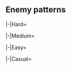 ==Enemy patterns==
{{Section}}
{{Notice|The following enemy patterns and ship drops are autogenerated.<br>If in doubt, use tooltips to check sample sizes.}}
<tabber>
|-|Hard=
{{Event/Map|
{{Event/MapNode|1|Hard|x=95|y=202}}
{{Event/MapNode|A|Hard|x=109|y=152}}
{{Event/MapNode|B|Hard|x=141|y=130}}
{{Event/MapNode|C|Hard|x=197|y=177}}
{{Event/MapNode|D|Hard|x=249|y=219}}
{{Event/MapNode|E|Hard|x=260|y=156}}
{{Event/MapNode|F|Hard|x=304|y=141}}
{{Event/MapNode|G|Hard|x=356|y=204}}
{{Event/MapNode|H|Hard|x=397|y=153}}
{{Event/MapNode|I|Hard|x=441|y=96}}
{{Event/MapNode|J|Hard|x=481|y=180}}
{{Event/MapNode|K|Hard|x=522|y=148}}
{{Event/MapNode|L|Hard|x=587|y=145}}
{{Event/MapNode|M|Hard|x=565|y=100}}
{{Event/MapNode|N|Hard|x=333|y=114}}
{{Event/MapNode|O|Hard|x=352|y=287}}
{{Event/MapNode|P|Hard|x=366|y=83}}
{{Event/MapNode|Q|Hard|x=401|y=214}}
{{Event/MapNode|R|Hard|x=433|y=282}}
{{Event/MapNode|S|Hard|x=522|y=278}}
{{Event/MapNode|T|Hard|x=346|y=159}}
}}
<div class="scrollable map-nodes" id="map-nodes-hard">
{{Map/Nodes|diff=Hard|A|Empty|kind=0}}
{{Map/Nodes|diff=Hard|B|Empty|kind=0}}
{{Map/Nodes|diff=Hard|C|Select}}
{{Map/Nodes|diff=Hard|name=深海潜水艦隊 浸透哨戒前衛
|D
|Normal
|{{TooltipSimple|Echelon|15% (11465/76429)}}<br>{{TooltipSimple|Line Abreast|15% (11604/76429)}}
|Submarine Ka-Class/Elite
|Submarine Ka-Class
|-
|D
|Normal
|{{TooltipSimple|Echelon|20% (15324/76429)}}<br>{{TooltipSimple|Line Abreast|20% (15459/76429)}}
|Submarine Ka-Class/Elite
|Submarine Ka-Class/Elite
|-
|D
|Normal
|{{TooltipSimple|Echelon|15% (11311/76429)}}<br>{{TooltipSimple|Line Abreast|15% (11266/76429)}}
|Submarine Ka-Class/Elite
|Submarine Ka-Class
|Submarine Ka-Class
}}
{{Map/Nodes|diff=Hard|E|Empty|kind=0}}
{{Map/Nodes|diff=Hard|name=深海潜水艦隊 浸透哨戒I群
|F
|Normal
|{{TooltipSimple|Echelon|15% (20467/134496)}}<br>{{TooltipSimple|Line Abreast|15% (20071/134496)}}
|Submarine Ka-Class/Elite
|Submarine Ka-Class
|Submarine Ka-Class
|-
|F
|Normal
|{{TooltipSimple|Echelon|11% (15146/134496)}}<br>{{TooltipSimple|Line Abreast|11% (15172/134496)}}
|Submarine Ka-Class/Elite
|Submarine Ka-Class/Elite
|Submarine Ka-Class
|-
|F
|Normal
|{{TooltipSimple|Echelon|24% (31887/134496)}}<br>{{TooltipSimple|Line Abreast|24% (31753/134496)}}
|Submarine Ka-Class/Elite
|Submarine Ka-Class/Elite
|Submarine Ka-Class/Elite
}}
{{Map/Nodes|diff=Hard|name=深海潜水艦隊 浸透哨戒III群
|G
|Normal
|{{TooltipSimple|Echelon|20% (15180/75131)}}<br>{{TooltipSimple|Line Abreast|20% (15014/75131)}}
|Submarine Ka-Class/Elite
|Submarine Ka-Class
|Submarine Ka-Class
|-
|G
|Normal
|{{TooltipSimple|Echelon|15% (11287/75131)}}<br>{{TooltipSimple|Line Abreast|15% (11302/75131)}}
|Submarine Ka-Class/Elite
|Submarine Ka-Class/Elite
|Submarine Ka-Class
|-
|G
|Normal
|{{TooltipSimple|Echelon|15% (11257/75131)}}<br>{{TooltipSimple|Line Abreast|15% (11091/75131)}}
|Submarine Ka-Class/Elite
|Submarine Ka-Class/Elite
|Submarine Ka-Class/Elite
}}
{{Map/Nodes|diff=Hard|name=深海北方通商破壊部隊 A群
|H
|Normal
|{{TooltipSimple|Line Ahead|20% (3722/18744)}}<br>{{TooltipSimple|Double Line|10% (1839/18744)}}
|Light Cruiser Ho-Class/Flagship
|Destroyer I-Class/Late Model
|Destroyer I-Class/Late Model
|Destroyer I-Class/Late Model
|Destroyer I-Class
|-
|H
|Normal
|{{TooltipSimple|Line Ahead|20% (3803/18744)}}<br>{{TooltipSimple|Double Line|15% (2890/18744)}}
|Light Cruiser He-Class/Flagship
|Destroyer I-Class/Late Model
|Destroyer I-Class/Late Model
|Destroyer I-Class/Late Model
|Destroyer I-Class/Late Model
|-
|H
|Normal
|{{TooltipSimple|Line Ahead|20% (3771/18744)}}<br>{{TooltipSimple|Double Line|15% (2719/18744)}}
|Light Cruiser He-Class/Kai Flagship II
|Destroyer I-Class/Late Model
|Destroyer I-Class/Late Model
|Destroyer I-Class/Late Model
|Destroyer I-Class/Late Model
}}
{{Map/Nodes|diff=Hard|name=深海潜水艦隊 浸透哨戒IV群
|I
|Normal
|{{TooltipSimple|Echelon|10% (1403/13965)}}<br>{{TooltipSimple|Line Abreast|10% (1440/13965)}}
|Submarine Ka-Class/Elite
|Submarine Ka-Class
|-
|I
|Normal
|{{TooltipSimple|Echelon|25% (3422/13965)}}<br>{{TooltipSimple|Line Abreast|25% (3539/13965)}}
|Submarine Ka-Class/Elite
|Submarine Ka-Class/Elite
|-
|I
|Normal
|{{TooltipSimple|Echelon|16% (2169/13965)}}<br>{{TooltipSimple|Line Abreast|14% (1992/13965)}}
|Submarine Ka-Class/Elite
|Submarine Ka-Class
|Submarine Ka-Class
}}
{{Map/Nodes|diff=Hard|name=深海北方通商破壊部隊 B群
|J
|Normal
|{{TooltipSimple|Line Ahead|20% (10983/54521)}}<br>{{TooltipSimple|Double Line|10% (5444/54521)}}
|Light Cruiser Ho-Class/Flagship
|Destroyer I-Class/Late Model
|Destroyer I-Class/Late Model
|Destroyer I-Class
|Destroyer I-Class
|-
|J
|Normal
|{{TooltipSimple|Line Ahead|20% (10798/54521)}}<br>{{TooltipSimple|Double Line|15% (8166/54521)}}
|Light Cruiser Ho-Class/Flagship
|Destroyer I-Class/Late Model
|Destroyer I-Class/Late Model
|Destroyer I-Class/Late Model
|Destroyer I-Class
|-
|J
|Normal
|{{TooltipSimple|Line Ahead|20% (10917/54521)}}<br>{{TooltipSimple|Double Line|15% (8213/54521)}}
|Light Cruiser He-Class/Flagship
|Destroyer I-Class/Late Model
|Destroyer I-Class/Late Model
|Destroyer I-Class/Late Model
|Destroyer I-Class/Late Model
}}
{{Map/Nodes|diff=Hard|K|Empty|kind=0}}
{{Map/Nodes|diff=Hard|L|Landing}}
{{Map/Nodes|diff=Hard|name=深海北方通商破壊部隊 本隊
|M
|Boss
|{{TooltipSimple|Line Ahead|10% (6658/65939)}}
|Submarine Yo-Class/Elite
|Destroyer I-Class/Late Model
|Destroyer I-Class/Late Model
|Destroyer I-Class/Late Model
|-
|M
|Boss
|{{TooltipSimple|Line Ahead|20% (13151/65939)}}
|Submarine Yo-Class/Flagship
|Destroyer I-Class/Late Model
|Destroyer I-Class/Late Model
|Destroyer I-Class/Late Model
|-
|M
|Boss
|{{TooltipSimple|Line Ahead|15% (10096/65939)}}
|Submarine Yo-Class/Flagship
|Destroyer I-Class/Late Model
|Destroyer I-Class/Late Model
|Destroyer I-Class/Late Model
|Destroyer I-Class
|-
|M
|Boss
|{{TooltipSimple|Line Ahead|20% (13175/65939)}}
|Submarine Yo-Class/Flagship
|Destroyer I-Class/Late Model
|Destroyer I-Class/Late Model
|Destroyer I-Class/Late Model
|Destroyer I-Class
|Destroyer I-Class
|-
|M
|Boss
|{{TooltipSimple|Line Ahead|15% (9611/65939)}}
|Submarine Yo-Class/Flagship
|Destroyer I-Class/Late Model
|Destroyer I-Class/Late Model
|Destroyer I-Class/Late Model
|Destroyer I-Class/Late Model
|Destroyer I-Class
|-
|M
|Boss/Final
|{{TooltipSimple|Line Ahead|20% (13248/65939)}}
|Submarine Yo-Class/Flagship
|Destroyer I-Class/Late Model
|Destroyer I-Class/Late Model
|Destroyer I-Class/Late Model
|Destroyer I-Class/Late Model
|Destroyer I-Class/Late Model
}}
{{Map/Nodes|diff=Hard|name=深海千島棲姫 護衛艦艇群
|N
|Normal
|{{TooltipSimple|Line Ahead|22% (17955/80095)}}<br>{{TooltipSimple|Double Line|15% (12092/80095)}}
|Light Cruiser He-Class/Flagship
|Destroyer I-Class/Late Model
|Destroyer I-Class/Late Model
|Destroyer I-Class/Late Model
|Destroyer I-Class/Late Model
|Destroyer I-Class
|-
|N
|Normal
|{{TooltipSimple|Line Ahead|48% (38052/80095)}}<br>{{TooltipSimple|Double Line|15% (11996/80095)}}
|Light Cruiser He-Class/Kai Flagship II
|Light Cruiser Ho-Class/Flagship
|Destroyer I-Class/Late Model
|Destroyer I-Class/Late Model
|Destroyer I-Class/Late Model
|Destroyer I-Class/Late Model
}}
{{Map/Nodes|diff=Hard|O|Empty|kind=0}}
{{Map/Nodes|diff=Hard|P|Empty|kind=0}}
{{Map/Nodes|diff=Hard|name=深海千島棲姫 護衛艦艇群
|Q
|Normal
|{{TooltipSimple|Line Ahead|22% (9328/42618)}}<br>{{TooltipSimple|Double Line|15% (6304/42618)}}
|Light Cruiser He-Class/Flagship
|Destroyer I-Class/Late Model
|Destroyer I-Class/Late Model
|Destroyer I-Class/Late Model
|Destroyer I-Class/Late Model
|Destroyer I-Class
|-
|Q
|Normal
|{{TooltipSimple|Line Ahead|49% (20742/42618)}}<br>{{TooltipSimple|Double Line|15% (6244/42618)}}
|Light Cruiser He-Class/Kai Flagship II
|Light Cruiser Ho-Class/Flagship
|Destroyer I-Class/Late Model
|Destroyer I-Class/Late Model
|Destroyer I-Class/Late Model
|Destroyer I-Class/Late Model
}}
{{Map/Nodes|diff=Hard|name=深海潜水艦隊 浸透哨戒II群
|R
|Normal
|{{TooltipSimple|Echelon|15% (6680/45313)}}<br>{{TooltipSimple|Line Abreast|14% (6535/45313)}}
|Submarine Ka-Class/Elite
|Submarine Ka-Class
|Submarine Ka-Class
|-
|R
|Normal
|{{TooltipSimple|Echelon|11% (4955/45313)}}<br>{{TooltipSimple|Line Abreast|11% (4919/45313)}}
|Submarine Ka-Class/Elite
|Submarine Ka-Class/Elite
|Submarine Ka-Class
|-
|R
|Normal
|{{TooltipSimple|Echelon|25% (11169/45313)}}<br>{{TooltipSimple|Line Abreast|24% (11055/45313)}}
|Submarine Ka-Class/Elite
|Submarine Ka-Class/Elite
|Submarine Ka-Class/Elite
}}
{{Map/Nodes|diff=Hard|S|Empty|kind=1}}
{{Map/Nodes|diff=Hard|name=オホーツク海底 深海千島棲姫
|T
|Boss
|{{TooltipSimple|Line Ahead|31% (29938/98093)}}
|Abyssal Kuriles Princess/III
|Destroyer I-Class/Late Model
|Destroyer I-Class/Late Model
|Submarine Yo-Class/Flagship
|-
|T
|Boss
|{{TooltipSimple|Line Ahead|46% (45092/98093)}}
|Abyssal Kuriles Princess/III
|Destroyer I-Class/Late Model
|Destroyer I-Class/Late Model
|Destroyer I-Class/Late Model
|Submarine Yo-Class/Flagship
|-
|T
|Boss/Final
|{{TooltipSimple|Line Ahead|24% (23063/98093)}}
|Abyssal Kuriles Princess/Damaged III
|Destroyer I-Class/Late Model Elite
|Destroyer I-Class/Late Model Elite
|Destroyer I-Class/Late Model Elite
|Submarine Yo-Class/Flagship
}}
</div> <!-- overflow -->
|-|Medium=
{{Event/Map|
{{Event/MapNode|1|Medium|x=95|y=202}}
{{Event/MapNode|A|Medium|x=109|y=152}}
{{Event/MapNode|B|Medium|x=141|y=130}}
{{Event/MapNode|C|Medium|x=197|y=177}}
{{Event/MapNode|D|Medium|x=249|y=219}}
{{Event/MapNode|E|Medium|x=260|y=156}}
{{Event/MapNode|F|Medium|x=304|y=141}}
{{Event/MapNode|G|Medium|x=356|y=204}}
{{Event/MapNode|H|Medium|x=397|y=153}}
{{Event/MapNode|I|Medium|x=441|y=96}}
{{Event/MapNode|J|Medium|x=481|y=180}}
{{Event/MapNode|K|Medium|x=522|y=148}}
{{Event/MapNode|L|Medium|x=587|y=145}}
{{Event/MapNode|M|Medium|x=565|y=100}}
{{Event/MapNode|N|Medium|x=333|y=114}}
{{Event/MapNode|O|Medium|x=352|y=287}}
{{Event/MapNode|P|Medium|x=366|y=83}}
{{Event/MapNode|Q|Medium|x=401|y=214}}
{{Event/MapNode|R|Medium|x=433|y=282}}
{{Event/MapNode|S|Medium|x=522|y=278}}
{{Event/MapNode|T|Medium|x=346|y=159}}
}}
<div class="scrollable map-nodes" id="map-nodes-medium">
{{Map/Nodes|diff=Medium|A|Empty|kind=0}}
{{Map/Nodes|diff=Medium|B|Empty|kind=0}}
{{Map/Nodes|diff=Medium|C|Select}}
{{Map/Nodes|diff=Medium|name=深海潜水艦隊 浸透哨戒前衛
|D
|Normal
|{{TooltipSimple|Echelon|20% (674/3441)}}<br>{{TooltipSimple|Line Abreast|20% (698/3441)}}
|Submarine Ka-Class/Elite
|-
|D
|Normal
|{{TooltipSimple|Echelon|15% (521/3441)}}<br>{{TooltipSimple|Line Abreast|14% (495/3441)}}
|Submarine Ka-Class
|Submarine Ka-Class
|-
|D
|Normal
|{{TooltipSimple|Echelon|16% (555/3441)}}<br>{{TooltipSimple|Line Abreast|14% (498/3441)}}
|Submarine Ka-Class/Elite
|Submarine Ka-Class
}}
{{Map/Nodes|diff=Medium|E|Empty|kind=0}}
{{Map/Nodes|diff=Medium|name=深海潜水艦隊 浸透哨戒I群
|F
|Normal
|{{TooltipSimple|Echelon|12% (1230/10349)}}<br>{{TooltipSimple|Line Abreast|12% (1273/10349)}}
|Submarine Ka-Class/Elite
|Submarine Ka-Class
|-
|F
|Normal
|{{TooltipSimple|Echelon|15% (1601/10349)}}<br>{{TooltipSimple|Line Abreast|16% (1662/10349)}}
|Submarine Ka-Class
|Submarine Ka-Class
|Submarine Ka-Class
|-
|F
|Normal
|{{TooltipSimple|Echelon|22% (2257/10349)}}<br>{{TooltipSimple|Line Abreast|22% (2326/10349)}}
|Submarine Ka-Class/Elite
|Submarine Ka-Class
|Submarine Ka-Class
}}
{{Map/Nodes|diff=Medium|name=深海潜水艦隊 浸透哨戒III群
|G
|Normal
|{{TooltipSimple|Echelon|16% (535/3385)}}<br>{{TooltipSimple|Line Abreast|15% (521/3385)}}
|Submarine Ka-Class/Elite
|Submarine Ka-Class
|-
|G
|Normal
|{{TooltipSimple|Echelon|20% (685/3385)}}<br>{{TooltipSimple|Line Abreast|19% (648/3385)}}
|Submarine Ka-Class
|Submarine Ka-Class
|Submarine Ka-Class
|-
|G
|Normal
|{{TooltipSimple|Echelon|14% (480/3385)}}<br>{{TooltipSimple|Line Abreast|15% (516/3385)}}
|Submarine Ka-Class/Elite
|Submarine Ka-Class
|Submarine Ka-Class
}}
{{Map/Nodes|diff=Medium|name=深海北方通商破壊部隊 A群
|H
|Normal
|{{TooltipSimple|Line Ahead|19% (29/153)}}<br>{{TooltipSimple|Double Line|8% (13/153)}}
|Light Cruiser Ho-Class/Flagship
|Destroyer I-Class/Late Model
|Destroyer I-Class
|Destroyer I-Class
|Destroyer I-Class
|-
|H
|Normal
|{{TooltipSimple|Line Ahead|19% (29/153)}}<br>{{TooltipSimple|Double Line|17% (26/153)}}
|Light Cruiser Ho-Class/Flagship
|Destroyer I-Class/Late Model
|Destroyer I-Class/Late Model
|Destroyer I-Class
|Destroyer I-Class
|-
|H
|Normal
|{{TooltipSimple|Line Ahead|20% (30/153)}}<br>{{TooltipSimple|Double Line|17% (26/153)}}
|Light Cruiser Ho-Class/Flagship
|Destroyer I-Class/Late Model
|Destroyer I-Class/Late Model
|Destroyer I-Class/Late Model
|Destroyer I-Class
}}
{{Map/Nodes|diff=Medium|name=深海潜水艦隊 浸透哨戒IV群
|I
|Normal
|{{TooltipSimple|Echelon|8% (10/121)}}<br>{{TooltipSimple|Line Abreast|15% (18/121)}}
|Submarine Ka-Class/Elite
|-
|I
|Normal
|{{TooltipSimple|Echelon|12% (14/121)}}<br>{{TooltipSimple|Line Abreast|5% (6/121)}}
|Submarine Ka-Class
|Submarine Ka-Class
|-
|I
|Normal
|{{TooltipSimple|Echelon|21% (25/121)}}<br>{{TooltipSimple|Line Abreast|18% (22/121)}}
|Submarine Ka-Class/Elite
|Submarine Ka-Class
|-
|I
|Normal
|{{TooltipSimple|Echelon|14% (17/121)}}<br>{{TooltipSimple|Line Abreast|7% (9/121)}}
|Submarine Ka-Class/Elite
|Submarine Ka-Class/Elite
}}
{{Map/Nodes|diff=Medium|name=深海北方通商破壊部隊 B群
|J
|Normal
|{{TooltipSimple|Line Ahead|21% (668/3178)}}<br>{{TooltipSimple|Double Line|10% (321/3178)}}
|Destroyer I-Class/Late Model
|Destroyer I-Class
|Destroyer I-Class
|Destroyer I-Class
|-
|J
|Normal
|{{TooltipSimple|Line Ahead|20% (631/3178)}}<br>{{TooltipSimple|Double Line|15% (477/3178)}}
|Light Cruiser Ho-Class/Flagship
|Destroyer I-Class/Late Model
|Destroyer I-Class
|Destroyer I-Class
|Destroyer I-Class
|-
|J
|Normal
|{{TooltipSimple|Line Ahead|19% (616/3178)}}<br>{{TooltipSimple|Double Line|15% (465/3178)}}
|Light Cruiser Ho-Class/Flagship
|Destroyer I-Class/Late Model
|Destroyer I-Class/Late Model
|Destroyer I-Class
|Destroyer I-Class
}}
{{Map/Nodes|diff=Medium|K|Empty|kind=0}}
{{Map/Nodes|diff=Medium|L|Landing}}
{{Map/Nodes|diff=Medium|name=深海北方通商破壊部隊 本隊
|M
|Boss
|{{TooltipSimple|Line Ahead|23% (726/3096)}}
|Submarine Yo-Class/Elite
|Destroyer I-Class/Late Model
|Destroyer I-Class
|Destroyer I-Class
|-
|M
|Boss
|{{TooltipSimple|Line Ahead|26% (812/3096)}}
|Submarine Yo-Class/Elite
|Destroyer I-Class/Late Model
|Destroyer I-Class/Late Model
|Destroyer I-Class
|-
|M
|Boss
|{{TooltipSimple|Line Ahead|30% (926/3096)}}
|Submarine Yo-Class/Elite
|Destroyer I-Class/Late Model
|Destroyer I-Class/Late Model
|Destroyer I-Class/Late Model
|-
|M
|Boss/Final
|{{TooltipSimple|Line Ahead|20% (632/3096)}}
|Submarine Yo-Class/Flagship
|Destroyer I-Class/Late Model
|Destroyer I-Class/Late Model
|Destroyer I-Class/Late Model
}}
{{Map/Nodes|diff=Medium|name=深海千島棲姫 護衛艦艇群
|N
|Normal
|{{TooltipSimple|Line Ahead|16% (927/5829)}}<br>{{TooltipSimple|Double Line|8% (483/5829)}}
|Light Cruiser Ho-Class/Flagship
|Destroyer I-Class/Late Model
|Destroyer I-Class
|Destroyer I-Class
|Destroyer I-Class
|-
|N
|Normal
|{{TooltipSimple|Line Ahead|16% (951/5829)}}<br>{{TooltipSimple|Double Line|12% (684/5829)}}
|Light Cruiser Ho-Class/Flagship
|Destroyer I-Class/Late Model
|Destroyer I-Class/Late Model
|Destroyer I-Class
|Destroyer I-Class
|-
|N
|Normal
|{{TooltipSimple|Line Ahead|36% (2090/5829)}}<br>{{TooltipSimple|Double Line|12% (694/5829)}}
|Light Cruiser Ho-Class/Flagship
|Destroyer I-Class/Late Model
|Destroyer I-Class/Late Model
|Destroyer I-Class
|Destroyer I-Class
|Destroyer I-Class
}}
{{Map/Nodes|diff=Medium|O|Empty|kind=0}}
{{Map/Nodes|diff=Medium|P|Empty|kind=0}}
{{Map/Nodes|diff=Medium|name=深海千島棲姫 護衛艦艇群
|Q
|Normal
|{{TooltipSimple|Line Ahead|16% (674/4201)}}<br>{{TooltipSimple|Double Line|9% (365/4201)}}
|Light Cruiser Ho-Class/Flagship
|Destroyer I-Class/Late Model
|Destroyer I-Class
|Destroyer I-Class
|Destroyer I-Class
|-
|Q
|Normal
|{{TooltipSimple|Line Ahead|16% (674/4201)}}<br>{{TooltipSimple|Double Line|12% (496/4201)}}
|Light Cruiser Ho-Class/Flagship
|Destroyer I-Class/Late Model
|Destroyer I-Class/Late Model
|Destroyer I-Class
|Destroyer I-Class
|-
|Q
|Normal
|{{TooltipSimple|Line Ahead|35% (1483/4201)}}<br>{{TooltipSimple|Double Line|12% (509/4201)}}
|Light Cruiser Ho-Class/Flagship
|Destroyer I-Class/Late Model
|Destroyer I-Class/Late Model
|Destroyer I-Class
|Destroyer I-Class
|Destroyer I-Class
}}
{{Map/Nodes|diff=Medium|name=深海潜水艦隊 浸透哨戒II群
|R
|Normal
|{{TooltipSimple|Echelon|12% (524/4309)}}<br>{{TooltipSimple|Line Abreast|13% (540/4309)}}
|Submarine Ka-Class/Elite
|Submarine Ka-Class
|-
|R
|Normal
|{{TooltipSimple|Echelon|16% (686/4309)}}<br>{{TooltipSimple|Line Abreast|15% (645/4309)}}
|Submarine Ka-Class
|Submarine Ka-Class
|Submarine Ka-Class
|-
|R
|Normal
|{{TooltipSimple|Echelon|21% (907/4309)}}<br>{{TooltipSimple|Line Abreast|23% (1007/4309)}}
|Submarine Ka-Class/Elite
|Submarine Ka-Class
|Submarine Ka-Class
}}
{{Map/Nodes|diff=Medium|S|Empty|kind=1}}
{{Map/Nodes|diff=Medium|name=オホーツク海底 深海千島棲姫
|T
|Boss
|{{TooltipSimple|Line Ahead|40% (3607/8968)}}
|Abyssal Kuriles Princess/II
|Destroyer I-Class/Late Model
|Destroyer I-Class/Late Model
|Submarine Yo-Class
|-
|T
|Boss
|{{TooltipSimple|Line Ahead|41% (3641/8968)}}
|Abyssal Kuriles Princess/II
|Destroyer I-Class/Late Model
|Destroyer I-Class/Late Model
|Submarine Yo-Class/Elite
|-
|T
|Boss/Final
|{{TooltipSimple|Line Ahead|19% (1720/8968)}}
|Abyssal Kuriles Princess/Damaged II
|Destroyer I-Class/Late Model
|Destroyer I-Class/Late Model
|Submarine Yo-Class/Elite
}}
</div> <!-- overflow -->
|-|Easy=
{{Event/Map|
{{Event/MapNode|1|Easy|x=95|y=202}}
{{Event/MapNode|A|Easy|x=109|y=152}}
{{Event/MapNode|B|Easy|x=141|y=130}}
{{Event/MapNode|C|Easy|x=197|y=177}}
{{Event/MapNode|D|Easy|x=249|y=219}}
{{Event/MapNode|E|Easy|x=260|y=156}}
{{Event/MapNode|F|Easy|x=304|y=141}}
{{Event/MapNode|G|Easy|x=356|y=204}}
{{Event/MapNode|H|Easy|x=397|y=153}}
{{Event/MapNode|I|Easy|x=441|y=96}}
{{Event/MapNode|J|Easy|x=481|y=180}}
{{Event/MapNode|K|Easy|x=522|y=148}}
{{Event/MapNode|L|Easy|x=587|y=145}}
{{Event/MapNode|M|Easy|x=565|y=100}}
{{Event/MapNode|N|Easy|x=333|y=114}}
{{Event/MapNode|O|Easy|x=352|y=287}}
{{Event/MapNode|P|Easy|x=366|y=83}}
{{Event/MapNode|Q|Easy|x=401|y=214}}
{{Event/MapNode|R|Easy|x=433|y=282}}
{{Event/MapNode|S|Easy|x=522|y=278}}
{{Event/MapNode|T|Easy|x=346|y=159}}
}}
<div class="scrollable map-nodes" id="map-nodes-easy">
{{Map/Nodes|diff=Easy|A|Empty|kind=0}}
{{Map/Nodes|diff=Easy|B|Empty|kind=0}}
{{Map/Nodes|diff=Easy|C|Select}}
{{Map/Nodes|diff=Easy|name=深海潜水艦隊 浸透哨戒前衛
|D
|Normal
|{{TooltipSimple|Echelon|15% (591/3880)}}<br>{{TooltipSimple|Line Abreast|15% (577/3880)}}
|Submarine Ka-Class
|-
|D
|Normal
|{{TooltipSimple|Echelon|14% (550/3880)}}<br>{{TooltipSimple|Line Abreast|16% (609/3880)}}
|Submarine Ka-Class/Elite
|-
|D
|Normal
|{{TooltipSimple|Echelon|20% (791/3880)}}<br>{{TooltipSimple|Line Abreast|20% (762/3880)}}
|Submarine Ka-Class
|Submarine Ka-Class
}}
{{Map/Nodes|diff=Easy|E|Empty|kind=0}}
{{Map/Nodes|diff=Easy|name=深海潜水艦隊 浸透哨戒I群
|F
|Normal
|{{TooltipSimple|Echelon|9% (907/10234)}}<br>{{TooltipSimple|Line Abreast|18% (1851/10234)}}
|Submarine Ka-Class
|Submarine Ka-Class
|-
|F
|Normal
|{{TooltipSimple|Echelon|16% (1666/10234)}}<br>{{TooltipSimple|Line Abreast|16% (1596/10234)}}
|Submarine Ka-Class/Elite
|Submarine Ka-Class
|-
|F
|Normal
|{{TooltipSimple|Echelon|21% (2107/10234)}}<br>{{TooltipSimple|Line Abreast|21% (2107/10234)}}
|Submarine Ka-Class
|Submarine Ka-Class
|Submarine Ka-Class
}}
{{Map/Nodes|diff=Easy|name=深海潜水艦隊 浸透哨戒III群
|G
|Normal
|{{TooltipSimple|Echelon|14% (546/3812)}}<br>{{TooltipSimple|Line Abreast|15% (570/3812)}}
|Submarine Ka-Class
|Submarine Ka-Class
|-
|G
|Normal
|{{TooltipSimple|Echelon|15% (569/3812)}}<br>{{TooltipSimple|Line Abreast|15% (567/3812)}}
|Submarine Ka-Class/Elite
|Submarine Ka-Class
|-
|G
|Normal
|{{TooltipSimple|Echelon|22% (830/3812)}}<br>{{TooltipSimple|Line Abreast|19% (730/3812)}}
|Submarine Ka-Class
|Submarine Ka-Class
|Submarine Ka-Class
}}
{{Map/Nodes|diff=Easy|name=深海北方通商破壊部隊 A群
|H
|Normal
|{{TooltipSimple|Line Ahead|21% (86/402)}}<br>{{TooltipSimple|Double Line|10% (42/402)}}
|Destroyer I-Class/Late Model
|Destroyer I-Class
|Destroyer I-Class
|Destroyer I-Class
|-
|H
|Normal
|{{TooltipSimple|Line Ahead|18% (71/402)}}<br>{{TooltipSimple|Double Line|16% (64/402)}}
|Light Cruiser Ho-Class/Flagship
|Destroyer I-Class/Late Model
|Destroyer I-Class
|Destroyer I-Class
|Destroyer I-Class
|-
|H
|Normal
|{{TooltipSimple|Line Ahead|22% (87/402)}}<br>{{TooltipSimple|Double Line|13% (52/402)}}
|Light Cruiser Ho-Class/Flagship
|Destroyer I-Class/Late Model
|Destroyer I-Class/Late Model
|Destroyer I-Class
|Destroyer I-Class
}}
{{Map/Nodes|diff=Easy|name=深海潜水艦隊 浸透哨戒IV群
|I
|Normal
|{{TooltipSimple|Echelon|25% (76/310)}}<br>{{TooltipSimple|Line Abreast|19% (59/310)}}
|Submarine Ka-Class/Elite
|-
|I
|Normal
|{{TooltipSimple|Echelon|16% (50/310)}}<br>{{TooltipSimple|Line Abreast|20% (62/310)}}
|Submarine Ka-Class
|Submarine Ka-Class
|-
|I
|Normal
|{{TooltipSimple|Echelon|12% (36/310)}}<br>{{TooltipSimple|Line Abreast|9% (27/310)}}
|Submarine Ka-Class/Elite
|Submarine Ka-Class
}}
{{Map/Nodes|diff=Easy|name=深海北方通商破壊部隊 B群
|J
|Normal
|{{TooltipSimple|Line Ahead|21% (708/3335)}}<br>{{TooltipSimple|Double Line|11% (353/3335)}}
|Destroyer I-Class/Late Model
|Destroyer I-Class
|Destroyer I-Class
|-
|J
|Normal
|{{TooltipSimple|Line Ahead|20% (677/3335)}}<br>{{TooltipSimple|Double Line|15% (494/3335)}}
|Destroyer I-Class/Late Model
|Destroyer I-Class
|Destroyer I-Class
|Destroyer I-Class
|-
|J
|Normal
|{{TooltipSimple|Line Ahead|19% (635/3335)}}<br>{{TooltipSimple|Double Line|14% (468/3335)}}
|Light Cruiser Ho-Class/Flagship
|Destroyer I-Class/Late Model
|Destroyer I-Class
|Destroyer I-Class
|Destroyer I-Class
}}
{{Map/Nodes|diff=Easy|K|Empty|kind=0}}
{{Map/Nodes|diff=Easy|L|Landing}}
{{Map/Nodes|diff=Easy|name=深海北方通商破壊部隊 本隊
|M
|Boss
|{{TooltipSimple|Line Ahead|11% (371/3513)}}
|Submarine Yo-Class
|Destroyer I-Class
|Destroyer I-Class
|-
|M
|Boss
|{{TooltipSimple|Line Ahead|20% (692/3513)}}
|Submarine Yo-Class
|Destroyer I-Class
|Destroyer I-Class
|Destroyer I-Class
|-
|M
|Boss
|{{TooltipSimple|Line Ahead|30% (1052/3513)}}
|Submarine Yo-Class
|Destroyer I-Class/Late Model
|Destroyer I-Class
|Destroyer I-Class
|-
|M
|Boss
|{{TooltipSimple|Line Ahead|20% (702/3513)}}
|Submarine Yo-Class/Elite
|Destroyer I-Class/Late Model
|Destroyer I-Class
|Destroyer I-Class
|-
|M
|Boss/Final
|{{TooltipSimple|Line Ahead|20% (696/3513)}}
|Submarine Yo-Class/Elite
|Destroyer I-Class/Late Model
|Destroyer I-Class/Late Model
|Destroyer I-Class
}}
{{Map/Nodes|diff=Easy|name=深海千島棲姫 護衛艦艇群
|N
|Normal
|{{TooltipSimple|Line Ahead|14% (1236/9070)}}<br>{{TooltipSimple|Double Line|18% (1672/9070)}}
|Destroyer I-Class/Late Model
|Destroyer I-Class
|Destroyer I-Class
|Destroyer I-Class
|Destroyer I-Class
|-
|N
|Normal
|{{TooltipSimple|Line Ahead|22% (2004/9070)}}<br>{{TooltipSimple|Double Line|13% (1207/9070)}}
|Light Cruiser Ho-Class/Flagship
|Destroyer I-Class/Late Model
|Destroyer I-Class
|Destroyer I-Class
|Destroyer I-Class
|-
|N
|Normal
|{{TooltipSimple|Line Ahead|24% (2157/9070)}}<br>{{TooltipSimple|Double Line|9% (794/9070)}}
|Light Cruiser Ho-Class/Flagship
|Destroyer I-Class/Late Model
|Destroyer I-Class/Late Model
|Destroyer I-Class
|Destroyer I-Class
}}
{{Map/Nodes|diff=Easy|O|Empty|kind=0}}
{{Map/Nodes|diff=Easy|P|Empty|kind=0}}
{{Map/Nodes|diff=Easy|name=深海千島棲姫 護衛艦艇群
|Q
|Normal
|{{TooltipSimple|Line Ahead|11% (100/921)}}<br>{{TooltipSimple|Double Line|16% (145/921)}}
|Destroyer I-Class/Late Model
|Destroyer I-Class
|Destroyer I-Class
|Destroyer I-Class
|Destroyer I-Class
|-
|Q
|Normal
|{{TooltipSimple|Line Ahead|21% (196/921)}}<br>{{TooltipSimple|Double Line|13% (121/921)}}
|Light Cruiser Ho-Class/Flagship
|Destroyer I-Class/Late Model
|Destroyer I-Class
|Destroyer I-Class
|Destroyer I-Class
|-
|Q
|Normal
|{{TooltipSimple|Line Ahead|30% (275/921)}}<br>{{TooltipSimple|Double Line|9% (84/921)}}
|Light Cruiser Ho-Class/Flagship
|Destroyer I-Class/Late Model
|Destroyer I-Class/Late Model
|Destroyer I-Class
|Destroyer I-Class
}}
{{Map/Nodes|diff=Easy|name=深海潜水艦隊 浸透哨戒II群
|R
|Normal
|{{TooltipSimple|Echelon|16% (161/981)}}<br>{{TooltipSimple|Line Abreast|7% (65/981)}}
|Submarine Ka-Class
|Submarine Ka-Class
|-
|R
|Normal
|{{TooltipSimple|Echelon|19% (188/981)}}<br>{{TooltipSimple|Line Abreast|17% (162/981)}}
|Submarine Ka-Class/Elite
|Submarine Ka-Class
|-
|R
|Normal
|{{TooltipSimple|Echelon|21% (206/981)}}<br>{{TooltipSimple|Line Abreast|20% (199/981)}}
|Submarine Ka-Class
|Submarine Ka-Class
|Submarine Ka-Class
}}
{{Map/Nodes|diff=Easy|S|Empty|kind=1}}
{{Map/Nodes|diff=Easy|name=オホーツク海底 深海千島棲姫
|T
|Boss
|{{TooltipSimple|Line Ahead|45% (4102/9168)}}
|Abyssal Kuriles Princess
|Destroyer I-Class/Late Model
|Destroyer I-Class/Late Model
|-
|T
|Boss
|{{TooltipSimple|Line Ahead|45% (4142/9168)}}
|Abyssal Kuriles Princess
|Destroyer I-Class/Late Model
|Destroyer I-Class/Late Model
|Submarine Yo-Class
|-
|T
|Boss/Final
|{{TooltipSimple|Line Ahead|10% (924/9168)}}
|Abyssal Kuriles Princess/Damaged
|Destroyer I-Class/Late Model
|Destroyer I-Class/Late Model
|Submarine Yo-Class
}}
</div> <!-- overflow -->
|-|Casual=
{{Event/Map|
{{Event/MapNode|1|Casual|x=95|y=202}}
{{Event/MapNode|A|Casual|x=109|y=152}}
{{Event/MapNode|B|Casual|x=141|y=130}}
{{Event/MapNode|C|Casual|x=197|y=177}}
{{Event/MapNode|D|Casual|x=249|y=219}}
{{Event/MapNode|E|Casual|x=260|y=156}}
{{Event/MapNode|F|Casual|x=304|y=141}}
{{Event/MapNode|G|Casual|x=356|y=204}}
{{Event/MapNode|H|Casual|x=397|y=153}}
{{Event/MapNode|I|Casual|x=441|y=96}}
{{Event/MapNode|J|Casual|x=481|y=180}}
{{Event/MapNode|K|Casual|x=522|y=148}}
{{Event/MapNode|L|Casual|x=587|y=145}}
{{Event/MapNode|M|Casual|x=565|y=100}}
{{Event/MapNode|N|Casual|x=333|y=114}}
{{Event/MapNode|O|Casual|x=352|y=287}}
{{Event/MapNode|P|Casual|x=366|y=83}}
{{Event/MapNode|Q|Casual|x=401|y=214}}
{{Event/MapNode|R|Casual|x=433|y=282}}
{{Event/MapNode|S|Casual|x=522|y=278}}
{{Event/MapNode|T|Casual|x=346|y=159}}
}}
<div class="scrollable map-nodes" id="map-nodes-casual">
{{Map/Nodes|diff=Casual|A|Empty|kind=0}}
{{Map/Nodes|diff=Casual|B|Empty|kind=0}}
{{Map/Nodes|diff=Casual|C|Select}}
{{Map/Nodes|diff=Casual|name=深海潜水艦隊 浸透哨戒前衛
|D
|Normal
|{{TooltipSimple|Echelon|25% (754/3006)}}<br>{{TooltipSimple|Line Abreast|27% (808/3006)}}
|Submarine Ka-Class
|-
|D
|Normal
|{{TooltipSimple|Echelon|23% (693/3006)}}<br>{{TooltipSimple|Line Abreast|25% (751/3006)}}
|Submarine Ka-Class
|Submarine Ka-Class
}}
{{Map/Nodes|diff=Casual|E|Empty|kind=0}}
{{Map/Nodes|diff=Casual|name=深海潜水艦隊 浸透哨戒I群
|F
|Normal
|{{TooltipSimple|Echelon|29% (2008/6816)}}<br>{{TooltipSimple|Line Abreast|30% (2052/6816)}}
|Submarine Ka-Class
|Submarine Ka-Class
|-
|F
|Normal
|{{TooltipSimple|Echelon|21% (1419/6816)}}<br>{{TooltipSimple|Line Abreast|20% (1337/6816)}}
|Submarine Ka-Class
|Submarine Ka-Class
|Submarine Ka-Class
}}
{{Map/Nodes|diff=Casual|name=深海潜水艦隊 浸透哨戒III群
|G
|Normal
|{{TooltipSimple|Echelon|29% (853/2939)}}<br>{{TooltipSimple|Line Abreast|31% (912/2939)}}
|Submarine Ka-Class
|Submarine Ka-Class
|-
|G
|Normal
|{{TooltipSimple|Echelon|21% (605/2939)}}<br>{{TooltipSimple|Line Abreast|19% (569/2939)}}
|Submarine Ka-Class
|Submarine Ka-Class
|Submarine Ka-Class
}}
{{Map/Nodes|diff=Casual|name=深海北方通商破壊部隊 A群
|H
|Normal
|{{TooltipSimple|Line Ahead|39% (204/520)}}<br>{{TooltipSimple|Double Line|30% (154/520)}}
|Destroyer I-Class/Late Model
|Destroyer I-Class
|Destroyer I-Class
|Destroyer I-Class
|-
|H
|Normal
|{{TooltipSimple|Line Ahead|19% (101/520)}}<br>{{TooltipSimple|Double Line|12% (61/520)}}
|Light Cruiser Ho-Class/Flagship
|Destroyer I-Class/Late Model
|Destroyer I-Class
|Destroyer I-Class
|Destroyer I-Class
}}
{{Map/Nodes|diff=Casual|name=深海潜水艦隊 浸透哨戒IV群
|I
|Normal
|{{TooltipSimple|Echelon|25% (46/187)}}<br>{{TooltipSimple|Line Abreast|23% (43/187)}}
|Submarine Ka-Class
|-
|I
|Normal
|{{TooltipSimple|Echelon|26% (48/187)}}<br>{{TooltipSimple|Line Abreast|27% (50/187)}}
|Submarine Ka-Class
|Submarine Ka-Class
}}
{{Map/Nodes|diff=Casual|name=深海北方通商破壊部隊 B群
|J
|Normal
|{{TooltipSimple|Line Ahead|35% (822/2353)}}<br>{{TooltipSimple|Double Line|29% (672/2353)}}
|Destroyer I-Class/Late Model
|Destroyer I-Class
|Destroyer I-Class
|-
|J
|Normal
|{{TooltipSimple|Line Ahead|22% (515/2353)}}<br>{{TooltipSimple|Double Line|15% (344/2353)}}
|Destroyer I-Class/Late Model
|Destroyer I-Class
|Destroyer I-Class
|Destroyer I-Class
}}
{{Map/Nodes|diff=Casual|K|Empty|kind=0}}
{{Map/Nodes|diff=Casual|L|Landing}}
{{Map/Nodes|diff=Casual|name=深海北方通商破壊部隊 本隊
|M
|Boss
|{{TooltipSimple|Line Ahead|10% (283/2713)}}
|Submarine Yo-Class
|Destroyer I-Class
|-
|M
|Boss
|{{TooltipSimple|Line Ahead|31% (829/2713)}}
|Submarine Yo-Class
|Destroyer I-Class
|Destroyer I-Class
|-
|M
|Boss
|{{TooltipSimple|Line Ahead|30% (801/2713)}}
|Submarine Yo-Class
|Destroyer I-Class
|Destroyer I-Class
|Destroyer I-Class
|-
|M
|Boss/Final
|{{TooltipSimple|Line Ahead|29% (800/2713)}}
|Submarine Yo-Class
|Destroyer I-Class/Late Model
|Destroyer I-Class
|Destroyer I-Class
}}
{{Map/Nodes|diff=Casual|name=深海千島棲姫 護衛艦艇群
|N
|Normal
|{{TooltipSimple|Line Ahead|35% (1781/5056)}}<br>{{TooltipSimple|Double Line|30% (1504/5056)}}
|Destroyer I-Class/Late Model
|Destroyer I-Class
|Destroyer I-Class
|Destroyer I-Class
|Destroyer I-Class
|-
|N
|Normal
|{{TooltipSimple|Line Ahead|20% (1017/5056)}}<br>{{TooltipSimple|Double Line|15% (754/5056)}}
|Light Cruiser Ho-Class/Flagship
|Destroyer I-Class/Late Model
|Destroyer I-Class
|Destroyer I-Class
|Destroyer I-Class
}}
{{Map/Nodes|diff=Casual|O|Empty|kind=0}}
{{Map/Nodes|diff=Casual|P|Empty|kind=0}}
{{Map/Nodes|diff=Casual|name=深海千島棲姫 護衛艦艇群
|Q
|Normal
|{{TooltipSimple|Line Ahead|35% (553/1566)}}<br>{{TooltipSimple|Double Line|31% (492/1566)}}
|Destroyer I-Class/Late Model
|Destroyer I-Class
|Destroyer I-Class
|Destroyer I-Class
|Destroyer I-Class
|-
|Q
|Normal
|{{TooltipSimple|Line Ahead|19% (305/1566)}}<br>{{TooltipSimple|Double Line|14% (216/1566)}}
|Light Cruiser Ho-Class/Flagship
|Destroyer I-Class/Late Model
|Destroyer I-Class
|Destroyer I-Class
|Destroyer I-Class
}}
{{Map/Nodes|diff=Casual|name=深海潜水艦隊 浸透哨戒II群
|R
|Normal
|{{TooltipSimple|Echelon|29% (467/1602)}}<br>{{TooltipSimple|Line Abreast|32% (507/1602)}}
|Submarine Ka-Class
|Submarine Ka-Class
|-
|R
|Normal
|{{TooltipSimple|Echelon|19% (310/1602)}}<br>{{TooltipSimple|Line Abreast|20% (318/1602)}}
|Submarine Ka-Class
|Submarine Ka-Class
|Submarine Ka-Class
}}
{{Map/Nodes|diff=Casual|S|Empty|kind=1}}
{{Map/Nodes|diff=Casual|name=オホーツク海底 深海千島棲姫
|T
|Boss
|{{TooltipSimple|Line Ahead|45% (2747/6127)}}
|Abyssal Kuriles Princess
|Destroyer I-Class
|-
|T
|Boss
|{{TooltipSimple|Line Ahead|45% (2740/6127)}}
|Abyssal Kuriles Princess
|Destroyer I-Class
|Destroyer I-Class
|-
|T
|Boss/Final
|{{TooltipSimple|Line Ahead|10% (640/6127)}}
|Abyssal Kuriles Princess/Damaged
|Destroyer I-Class
|Destroyer I-Class
}}
</div> <!-- overflow -->
</tabber>
{{SectionEnd}}